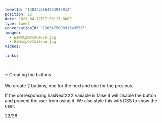 ```yaml
---
tweetId: "1383475164763942912"
position: 22
date: 2021-04-17T17:39:17.000Z
type: tweet
conversationId: "1383475098913435655"
images:
  - EzMXCpMVcAQa0FA.jpg
  - EzMXCpOVIAISzan.jpg
videos:
  
links:
  
---
```

⭐ Creating the buttons

We create 2 buttons, one for the next and one for the previous.

If the corresponding hasNextXXX variable is false it will disable the button and prevent the user from using it. We also style this with CSS to show the user.

22/28 
